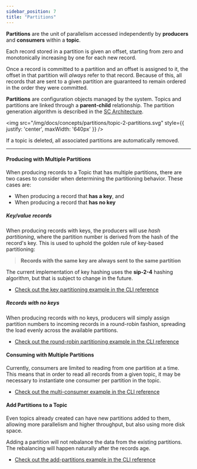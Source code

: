 ```yaml
---
sidebar_position: 7
title: "Partitions"
---
```


**Partitions** are the unit of parallelism accessed independently by **producers** and **consumers** within a **topic**.

Each record stored in a partition is
given an offset, starting from zero and monotonically increasing by one for each new
record.

Once a record is committed to a partition and an offset is assigned to it, the offset in that partition will _always_ refer to that record. Because of this, all records that are sent to a given partition are
guaranteed to remain ordered in the order they were committed.


**Partitions** are configuration objects managed by the system. Topics and partitions are linked through a **parent-child** relationship. The partition generation algorithm is described in the [SC Architecture].

<img src="/img/docs/concepts/partitions/topic-2-partitions.svg" style={{ justify: 'center', maxWidth: '640px' }} />

If a topic is deleted, all associated partitions are automatically removed.

---

#### Producing with Multiple Partitions

When producing records to a Topic that has multiple partitions, there are two cases to
consider when determining the partitioning behavior. These cases are:

- When producing a record that **has a key**, and
- When producing a record that **has no key**

##### Key/value records

When producing records with keys, the producers will use _hash partitioning_,
where the partition number is derived from the hash of the record's key. This
is used to uphold the golden rule of key-based partitioning:

> **Records with the same key are always sent to the same partition**

The current implementation of key hashing uses the **sip-2-4** hashing algorithm,
but that is subject to change in the future.

- [Check out the key partitioning example in the CLI reference]

##### Records with no keys

When producing records with no keys, producers will simply assign partition numbers
to incoming records in a round-robin fashion, spreading the load evenly across the
available partitions.

- [Check out the round-robin partitioning example in the CLI reference]

#### Consuming with Multiple Partitions

Currently, consumers are limited to reading from one partition at a time. This means
that in order to read all records from a given topic, it may be necessary to instantiate
one consumer per partition in the topic.

- [Check out the multi-consumer example in the CLI reference]


#### Add Partitions to a Topic

Even topics already created can have new partitions added to them, allowing more parallelism and higher throughput, but also using more disk space.

Adding a partition will not rebalance the data from the existing partitions. The rebalancing will happen naturally after the records age.

- [Check out the add-partitions example in the CLI reference]



[SC Architecture]: fluvio/concepts/architecture/sc.mdx
[Check out the key partitioning example in the CLI reference]: fluvio/cli/fluvio/produce.mdx#produce-keyvalue-records-from-stdin
[Check out the round-robin partitioning example in the CLI reference]: fluvio/cli/fluvio/produce.mdx#producing-to-multiple-partitions-using-round-robin  
[Check out the multi-consumer example in the CLI reference]: fluvio/cli/fluvio/consume.mdx#consume-from-a-topic-with-multiple-partitions
[Check out the add-partitions example in the CLI reference]: fluvio/cli/fluvio/topic.mdx#fluvio-topic-add-partition
